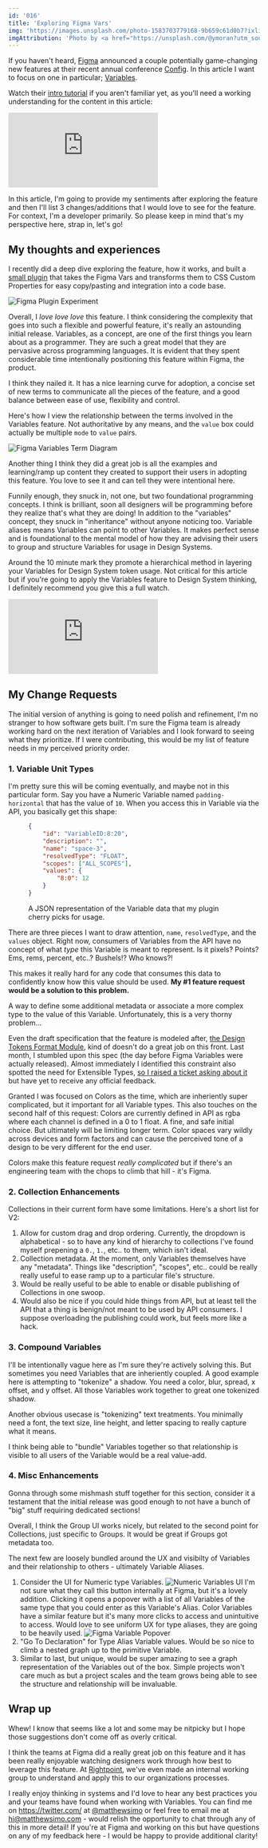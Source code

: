```yaml
---
id: '016'
title: 'Exploring Figma Vars'
img: 'https://images.unsplash.com/photo-1583703779168-9b659c61d0b7?ixlib=rb-4.0.3&ixid=M3wxMjA3fDB8MHxwaG90by1wYWdlfHx8fGVufDB8fHx8fA%3D%3D&auto=format&fit=crop&w=1520&q=80'
imgAttribution: 'Photo by <a href="https://unsplash.com/@ymoran?utm_source=unsplash&utm_medium=referral&utm_content=creditCopyText">Edgar</a> on <a href="https://unsplash.com/photos/lcNOgk19b7w?utm_source=unsplash&utm_medium=referral&utm_content=creditCopyText">Unsplash</a>'
---
```


If you haven't heard, [Figma](https://www.figma.com/) announced a couple potentially game-changing new features at their recent annual conference [Config](https://config.figma.com/). In this article I want to focus on one in particular; [Variables](https://www.figma.com/blog/config-2023-recap/#with-variables-design-systems-speak-the-same).

Watch their [intro tutorial](https://www.youtube.com/watch?v=1ONxxlJnvdM) if you aren't familiar yet, as you'll need a working understanding for the content in this article:

<iframe className="w-full aspect-video" src="https://www.youtube.com/embed/1ONxxlJnvdM" title="YouTube video player" frameborder="0" allow="accelerometer; autoplay; clipboard-write; encrypted-media; gyroscope; picture-in-picture; web-share" allowfullscreen></iframe>

In this article, I'm going to provide my sentiments after exploring the feature and then I'll list 3 changes/additions that I would love to see for the feature. For context, I'm a developer primarily. So please keep in mind that's my perspective here, strap in, let's go!

## My thoughts and experiences

I recently did a deep dive exploring the feature, how it works, and built a [small plugin](https://github.com/matthewsimo/brockmann) that takes the Figma Vars and transforms them to CSS Custom Properties for easy copy/pasting and integration into a code base.

![Figma Plugin Experiment](/img/figma-brockmann-screenshot.png)

Overall, I _love love love_ this feature. I think considering the complexity that goes into such a flexible and powerful feature, it's really an astounding initial release. Variables, as a concept, are one of the first things you learn about as a programmer. They are such a great model that they are pervasive across programming languages. It is evident that they spent considerable time intentionally positioning this feature within Figma, the product.

I think they nailed it. It has a nice learning curve for adoption, a concise set of new terms to communicate all the pieces of the feature, and a good balance between ease of use, flexibility and control.

Here's how I view the relationship between the terms involved in the Variables feature. Not authoritative by any means, and the `value` box could actually be multiple `mode` to `value` pairs.

<img className="mx-auto" src="/img/figma-variable-terms.png" alt="Figma Variables Term Diagram" />

Another thing I think they did a great job is all the examples and learning/ramp up content they created to support their users in adopting this feature. You love to see it and can tell they were intentional here.

Funnily enough, they snuck in, not one, but two foundational programming concepts. I think is brilliant, soon all designers will be programming before they realize that's what they are doing! In addition to the "variables" concept, they snuck in "inheritance" without anyone noticing too. Variable aliases means Variables can point to other Variables. It makes perfect sense and is foundational to the mental model of how they are advising their users to group and structure Variables for usage in Design Systems.

Around the 10 minute mark they promote a hierarchical method in layering your Variables for Design System token usage. Not critical for this article but if you're going to apply the Variables feature to Design System thinking, I definitely recommend you give this a full watch.

<iframe className="w-full aspect-video" src="https://www.youtube.com/embed/M0NU5QFLCl4" title="YouTube video player" frameborder="0" allow="accelerometer; autoplay; clipboard-write; encrypted-media; gyroscope; picture-in-picture; web-share" allowfullscreen></iframe>

## My Change Requests

The initial version of anything is going to need polish and refinement, I'm no stranger to how software gets built. I'm sure the Figma team is already working hard on the next iteration of Variables and I look forward to seeing what they prioritize. If I were contributing, this would be my list of feature needs in my perceived priority order.

### 1. Variable Unit Types

I'm pretty sure this will be coming eventually, and maybe not in this particular form. Say you have a Numeric Variable named `padding-horizontal` that has the value of `10`. When you access this in Variable via the API, you basically get this shape:

<figure>

```json
{
	"id": "VariableID:8:20",
	"description": "",
	"name": "space-3",
	"resolvedType": "FLOAT",
	"scopes": ["ALL_SCOPES"],
	"values": {
		"8:0": 12
	}
}
```

<figcaption>
<p className="italic">A JSON representation of the Variable data that my plugin cherry picks for usage.</p>
</figcaption>
</figure>

There are three pieces I want to draw attention, `name`, `resolvedType`, and the `values` object. Right now, consumers of Variables from the API have no concept of what _type_ this Variable is meant to represent. Is it pixels? Points? Ems, rems, percent, etc..? Bushels!? Who knows?!

This makes it really hard for any code that consumes this data to confidently know how this value should be used. **My #1 feature request would be a solution to this problem.**

A way to define some additional metadata or associate a more complex type to the value of this Variable. Unfortunately, this is a very thorny problem...

Even the draft specification that the feature is modeled after, [the Design Tokens Format Module](https://tr.designtokens.org/format/), kind of doesn't do a great job on this front. Last month, I stumbled upon this spec (the day before Figma Variables were actually released). Almost immediately I identified this constraint also spotted the need for Extensible Types, [so I raised a ticket asking about it](https://github.com/design-tokens/community-group/issues/221) but have yet to receive any official feedback.

Granted I was focused on Colors as the time, which are inheriently super complicated, but it important for all Variable types. This also touches on the second half of this request: Colors are currently defined in API as rgba where each channel is defined in a 0 to 1 float. A fine, and safe initial choice. But ultimately will be limiting longer term. Color spaces vary wildly across devices and form factors and can cause the perceived tone of a design to be very different for the end user.

Colors make this feature request _really complicated_ but if there's an engineering team with the chops to climb that hill - it's Figma.

### 2. Collection Enhancements

Collections in their current form have some limitations. Here's a short list for V2:

1. Allow for custom drag and drop ordering. Currently, the dropdown is alphabetical - so to have any kind of hierarchy to collections I've found myself prepening a `0.`, `1.`, etc.. to them, which isn't ideal.
2. Collection metadata. At the moment, only Variables themselves have any "metadata". Things like "description", "scopes", etc.. could be really really useful to ease ramp up to a particular file's structure.
3. Would be really useful to be able to enable or disable publishing of Collections in one swoop.
4. Would also be nice if you could hide things from API, but at least tell the API that a thing is benign/not meant to be used by API consumers. I suppose overloading the publishing could work, but feels more like a hack.

### 3. Compound Variables

I'll be intentionally vague here as I'm sure they're actively solving this. But sometimes you need Variables that are inheriently coupled. A good example here is attempting to "tokenize" a shadow. You need a color, blur, spread, x offset, and y offset. All those Variables work together to great one tokenized shadow.

Another obvious usecase is "tokenizing" text treatments. You minimally need a font, the text size, line height, and letter spacing to really capture what it means.

I think being able to "bundle" Variables together so that relationship is visible to all users of the Variable would be a real value-add.

### 4. Misc Enhancements

Gonna through some mishmash stuff together for this section, consider it a testament that the initial release was good enough to not have a bunch of "big" stuff requiring dedicated sections!

Overall, I think the Group UI works nicely, but related to the second point for Collections, just specific to Groups. It would be great if Groups got metadata too.

The next few are loosely bundled around the UX and visibilty of Variables and their relationship to others - ultimately Variable Aliases.

1. Consider the UI for Numeric type Variables. ![Numeric Variables UI](/img/figma-doo-hicky.png)
   I'm not sure what they call this button internally at Figma, but it's a lovely addition. Clicking it opens a popover with a list of all Variables of the same type that you could enter as this Variable's Alias. Color Variables have a similar feature but it's many more clicks to access and unintuitive to access. Would love to see uniform UX for type aliases, they are going to be heavily used. ![Figma Variable Popover](/img/figma-variable-alias-popover.png)
2. "Go To Declaration" for Type Alias Variable values. Would be so nice to climb a nested graph up to the primitive Variable.
3. Similar to last, but unique, would be super amazing to see a graph representation of the Variables out of the box. Simple projects won't care much as but a project scales and the team grows being able to see the structure and relationship will be invaluable.

## Wrap up

Whew! I know that seems like a lot and some may be nitpicky but I hope those suggestions don't come off as overly critical.

I think the teams at Figma did a really great job on this feature and it has been really enjoyable watching designers work through how best to leverage this feature. At [Rightpoint](https://www.rightpoint.com/), we've even made an internal working group to understand and apply this to our organizations processes.

I really enjoy thinking in systems and I'd love to hear any best practices you and your teams have found when working with Variables. You can find me on https://twitter.com/ at [@matthewsimo](https://twitter.com/matthewsimo) or feel free to email me at hi@matthewsimo.com - would relish the opportunity to chat through any of this in more detail! If you're at Figma and working on this but have questions on any of my feedback here - I would be happy to provide additional clarity!
